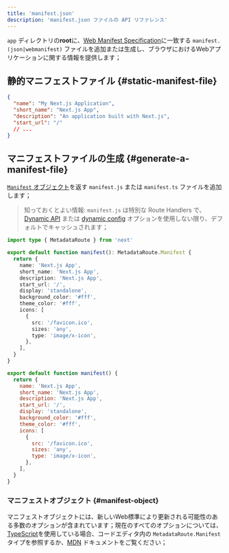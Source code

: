 ```yaml
---
title: 'manifest.json'
description: 'manifest.json ファイルの API リファレンス'
---
```


`app` ディレクトリの**root**に、[Web Manifest Specification](https://developer.mozilla.org/docs/Web/Manifest)に一致する `manifest.(json|webmanifest)` ファイルを追加または生成し、ブラウザにおけるWebアプリケーションに関する情報を提供します；

## 静的マニフェストファイル {#static-manifest-file}

```json title="app/manifest.json | app/manifest.webmanifest"
{
  "name": "My Next.js Application",
  "short_name": "Next.js App",
  "description": "An application built with Next.js",
  "start_url": "/"
  // ...
}
```

## マニフェストファイルの生成 {#generate-a-manifest-file}

[`Manifest` オブジェクト](#manifest-object)を返す `manifest.js` または `manifest.ts` ファイルを追加します；

> 知っておくとよい情報: `manifest.js` は特別な Route Handlers で、[Dynamic API](/docs/app/building-your-application/caching#dynamic-apis) または [dynamic config](/docs/app/building-your-application/caching#segment-config-options) オプションを使用しない限り、デフォルトでキャッシュされます；

<Tabs>
<TabItem value="ts" label="TypeScript">

```ts title="app/manifest.ts" switcher
import type { MetadataRoute } from 'next'

export default function manifest(): MetadataRoute.Manifest {
  return {
    name: 'Next.js App',
    short_name: 'Next.js App',
    description: 'Next.js App',
    start_url: '/',
    display: 'standalone',
    background_color: '#fff',
    theme_color: '#fff',
    icons: [
      {
        src: '/favicon.ico',
        sizes: 'any',
        type: 'image/x-icon',
      },
    ],
  }
}
```

</TabItem>
<TabItem value="js" label="JavaScript">

```js title="app/manifest.js" switcher
export default function manifest() {
  return {
    name: 'Next.js App',
    short_name: 'Next.js App',
    description: 'Next.js App',
    start_url: '/',
    display: 'standalone',
    background_color: '#fff',
    theme_color: '#fff',
    icons: [
      {
        src: '/favicon.ico',
        sizes: 'any',
        type: 'image/x-icon',
      },
    ],
  }
}
```

</TabItem>
</Tabs>

### マニフェストオブジェクト {#manifest-object}

マニフェストオブジェクトには、新しいWeb標準により更新される可能性のある多数のオプションが含まれています；現在のすべてのオプションについては、[TypeScript](https://nextjs.org/docs/app/building-your-application/configuring/typescript#typescript-plugin)を使用している場合、コードエディタ内の `MetadataRoute.Manifest` タイプを参照するか、[MDN](https://developer.mozilla.org/docs/Web/Manifest) ドキュメントをご覧ください；
